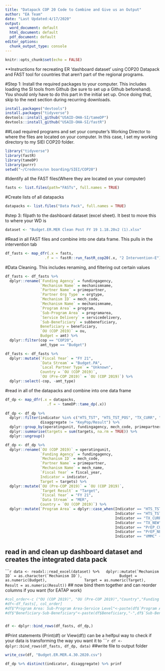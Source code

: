 ```yaml
---
title: "Datapack COP 20 Code to Combine and Give us an Output"
author: "EA Team"
date: "Last Updated:4/17/2020"
output:
  word_document: default
  html_document: default
  pdf_document: default
editor_options:
  chunk_output_type: console
---
```


```r
knitr::opts_chunk$set(echo = FALSE)
```



**Instructions for recreating ER 'dashboard dataset' using COP20 Datapack and FAST tool for countries that aren't part of the regional programs.

#Step 1: Install the required packages to your computer. This includes loading the SI tools from Github (be sure to set up a Github beforehand). You should only have to do this part in the initial set up. Once doing that, skip to the next section during recurring downloads. 
```r
install.packages("devtools")
install.packages("tidyverse")
devtools::install_github("USAID-OHA-SI/tameDP")
devtools::install_github("USAID-OHA-SI/fastR")
```
##Load required programs and set your computer's Working  Director to where the files are located on your computer. In this case, I set my working directory to my SIEI COP20 folder.
```r
library("tidyverse")
library(fastR)
library(tameDP)
library(purrr)
setwd("~/Credence/on boarding/SIEI/COP20")
```
#Identify all the FAST files(Where they are located on your computer)
```r
fasts <- list.files(path="FASTs", full.names = TRUE)
```

#Create lists of all datapacks
```r
datapacks <- list.files("Data Pack", full.names = TRUE)
```
#step 3: filpath to the dashboard dataset (excel sheet). It best to move this to where your WD is
```r
dataset <- "Budget.ER.MER Clean Post FY 19 1.18.20v2 (1).xlsx"
```

#Read in all FAST files and combine into one data frame. This pulls in the intervention tab
```r
df_fasts <- map_dfr(.x = fasts,
                  .f = ~ fastR::run_fastR_cop20(.x, "2 Intervention-E"))
```
#Data Cleaning. This includes renaming, and filtering out certain values
```r
df_fasts <- df_fasts %>%
  dplyr::rename(`Funding Agency` = fundingagency,
                `Mechanism Name` = mechanismname,
                `Partner Name` = primepartner,
                `Partner Org Type` = orgtype,
                `Mechanism ID` = mech_code,
                `Mechanism Name` = mechanismname,
                `Program Area` = program,
                `Sub-Program Area` = programarea,
                `Service Delivery` = servicedelivery,
                `Sub-Beneficiary` = subbeneficiary,
                Beneficiary = beneficiary,
                `OU (COP 2019)` = ou,
                Budget = amt) %>%
  dplyr::filter(cop == "COP20",
                amt_type == "Budget")

df_fasts <- df_fasts %>%
  dplyr::mutate(`Fiscal Year` = "FY 21",
                `Data Stream` = "Budget.PA",
                `Local Partner Type` = "Unknown",
                Country = `OU (COP 2019)`,
                `OU (Pre-COP 2019)` = `OU (COP 2019)`) %>%
  dplyr::select(-cop, -amt_type)
```

#read in all of the datapacks and combine into one data frame
```r

df_dp <- map_dfr(.x = datapacks,
                   .f = ~ tameDP::tame_dp(.x))
 
df_dp <- df_dp %>%
  dplyr::filter(indicator %in% c("HTS_TST", "HTS_TST_POS", "TX_CURR", "TX_NEW", "VMMC_CIRC", "OVC_SERV", "PrEP_CURR", "PrEP_NEW"),
                disaggregate != "KeyPop/Result") %>%
  dplyr::group_by(operatingunit, fundingagency, mech_code, primepartner, mech_name, indicator, fiscal_year) %>%
  dplyr::summarise(targets = sum(targets, na.rm = TRUE)) %>% 
  dplyr::ungroup()

df_dp <- df_dp %>%
  dplyr::rename(`OU (COP 2019)` = operatingunit,
                `Funding Agency` = fundingagency,
                `Mechanism ID` = mech_code,
                `Partner Name` = primepartner,
                `Mechanism Name` = mech_name,
                `Fiscal Year` = fiscal_year,
                Indicator = indicator,
                Target = targets) %>%
  dplyr::mutate(`OU (Pre-COP 2019)` = `OU (COP 2019)`,
                `Target Result` = "Target",
                `Fiscal Year` = "FY 21",
                `Data Stream` = "MER",
                Country = `OU (COP 2019)`) %>%
  dplyr::mutate(`Program Area` = dplyr::case_when(Indicator == "HTS_TST_POS" ~ "HTS",
                                                  Indicator == "HTS_TST" ~ "HTS",
                                                  Indicator == "TX_CURR" ~ "C&T",
                                                  Indicator == "TX_NEW" ~ "C&T",
                                                  Indicator == "PrEP_CURR" ~ "PREV",
                                                  Indicator == "PrEP_NEW" ~ "PREV",
                                                  Indicator == "VMMC" ~ "PREV"))

```
## read in and clean up dashboard dataset and creates the integrated data pack
``````r
data <- readxl::read_excel(dataset) %>%
  dplyr::mutate(`Mechanism ID` = as.character(`Mechanism ID`),
                Budget = as.numeric(Budget),
                Target = as.numeric(Target),
                Result = as.numeric(Result))
```
## now bind them together and can reorder columns if you want (for EATAP work)
```r

#col_order<-c ("OU (COP 2019)", "OU (Pre-COP 2019)","Country","Funding Agency","Partner Name","Mechanism Name","Mechanism ID","Data Stream","Fiscal Year","Budget","Program Area","Sub-Program Area","Service Delivery","Beneficiary","Sub-Beneficiary","Partner Org Type","Local Partner Type","int#","isindigenouspartner")
#df<-df_fasts[, col_order]
#df$"Program Area: Sub-Program Area-Service Level"<-paste(df$`Program Area`,": ",df$`Sub-Program Area`,"-",df$`Service Delivery`)
#df$"Beneficiary-Sub-Beneficiary"<-paste(df$Beneficiary,"-",df$`Sub-Beneficiary`)


df <- dplyr::bind_rows(df_fasts, df_dp,)
```
#Print statements (Print(df) or View(df)) can be a helfpul way to check if your data is transforming the way you want it to
``````r
df <- dplyr::bind_rows(df_fasts, df_dp, data)
```
##write file to output folder
```r
write_csv(df, "Budget.ER.MER.4.30.2020.csv")

df_dp %>% distinct(indicator, disaggregate) %>% prinf
```
